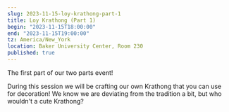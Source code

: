 ```yaml
---
slug: 2023-11-15-loy-krathong-part-1
title: Loy Krathong (Part 1)
begin: "2023-11-15T18:00:00"
end: "2023-11-15T19:00:00"
tz: America/New_York
location: Baker University Center, Room 230
published: true
---
```


The first part of our two parts event!

During this session we will be crafting our own Krathong that you can
use for decoration! We know we are deviating from the tradition a bit,
but who wouldn't a cute Krathong?
